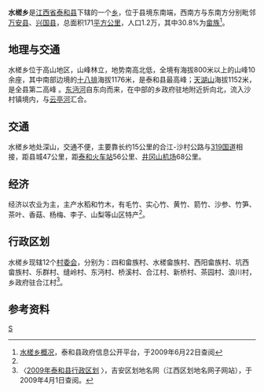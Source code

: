 {{中国乡级行政区
| 行政区全称 = 水槎乡
| 汉语拼音 = shuǐ chá xiāng
| 注音符號 = ㄕㄨㄟˇ ㄔㄚˊ ㄒㄧㄤ
| 景观照片文件名 =
| 景观照片描述 =
| 上级行政区 = [[江西省|江西省]][[泰和县|泰和县]]
| 行政区类别 = [[乡|乡]]
| 行政区划代码 = 360826203
| 地理坐标 = {{coord|26.523912|N|115.063665|E|display=inline,title|scale:30000_region:CN}}
| 总面积 = 171平方公里
| 户籍人口 =
| 户籍人口年份 =
| 常住人口 =
| 常住人口年份 =
| 行政区划 = 12[[村委会|村委会]]
| 官方网站 =
| 邮政编码 =
| 毗邻行政区 = 西北：[[上模乡|上模乡]]；正北：[[沙村镇|沙村镇]]；东北：[[上圯乡|上圯乡]]、[[老营盘镇|老营盘镇]]；东南：[[兴国县|兴国县]][[茶园乡|茶园乡]]；西南：[[万安县|万安县]][[枧头镇|枧头镇]]
| 位置图文件名 =Taihe Shuicha Weizhi.svg
| 位置图描述 =水槎乡在泰和县的位置
}}

'''水槎乡'''是[[江西省|江西省]][[泰和县|泰和县]]下辖的一个[[乡|乡]]，位于县境东南端，西南方与东南方分别毗邻[[万安县|万安县]]、[[兴国县|兴国县]]，总面积171[[平方公里|平方公里]]，人口1.2万，其中30.8%为[[畲族|畲族]]<ref name="gk">[http://218.64.81.28/jxth/bmgkxx/scx/gkxx/bjzfbmjs/200808/t20080820_18864.htm 水槎乡概况]{{dead link|date=2018年3月 |bot=InternetArchiveBot |fix-attempted=yes }}，泰和县政府信息公开平台，于2009年6月22日查阅</ref>。

== 地理与交通 ==

水槎乡位于高山地区，山峰林立，地势南高北低，全境有海拔800米以上的山峰10余座，其中南部边境的[[十八排|十八排]]海拔1176米，是泰和县最高峰；[[天湖山|天湖山]]海拔1152米，是全县第二高峰 。[[东沔河|东沔河]]自东向而来，在中部的乡政府驻地附近折向北，流入沙村镇境内，与[[云亭河|云亭河]]汇合。

== 交通 ==

水槎乡地处深山，交通不便，主要靠长约15公里的合江-沙村公路与[[319国道|319国道]]相接，距县城47公里，距[[泰和火车站|泰和火车站]]56公里、[[井冈山机场|井冈山机场]]68公里。

== 经济 ==

经济以农业为主，主产水稻和竹木，有毛竹、实心竹、黄竹、箭竹、沙参、竹笋、茶叶、香菇、杨梅、李子、山梨等山区特产<ref name="gk" />。

== 行政区划 ==

水槎乡现辖12个[[村委会|村委会]]，分别为：四和畲族村、水槎畲族村、西阳畲族村、坑西畲族村、乐群村、缝岭村、东沔村、桥溪村、合江村、新桥村、茶园村、浪川村，乡政府驻合江村<ref>〈[http://www.jxqhdm.com/index-ja.aspx 2009年泰和县行政区划] {{webarchive|url=https://web.archive.org/web/20091025153207/http://www.jxqhdm.com/index-ja.aspx |date=2009-10-25 }}〉，吉安区划地名网（江西区划地名网子网站），于2009年4月1日查阅。</ref>。

== 参考资料 ==

<div class="references-small">
<references />
</div>

{{泰和县行政区划}}

[[Category:泰和县行政区划|S]]